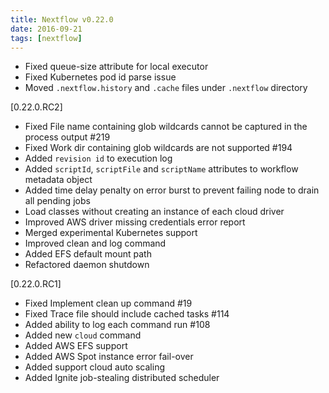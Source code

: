 ```yaml
---
title: Nextflow v0.22.0
date: 2016-09-21
tags: [nextflow]
---
```


- Fixed queue-size attribute for local executor
- Fixed Kubernetes pod id parse issue
- Moved `.nextflow.history` and `.cache` files under `.nextflow` directory

[0.22.0.RC2] 
- Fixed File name containing glob wildcards cannot be captured in the process output #219
- Fixed Work dir containing glob wildcards are not supported #194
- Added `revision id` to execution log
- Added `scriptId`, `scriptFile` and `scriptName` attributes to workflow metadata object 
- Added time delay penalty on error burst to prevent failing node to drain all pending jobs
- Load classes without creating an instance of each cloud driver
- Improved AWS driver missing credentials error report
- Merged experimental Kubernetes support
- Improved clean and log command
- Added EFS default mount path
- Refactored daemon shutdown

[0.22.0.RC1] 
- Fixed Implement clean up command #19
- Fixed Trace file should include cached tasks #114
- Added ability to log each command run #108
- Added new `cloud` command 
- Added AWS EFS support 
- Added AWS Spot instance error fail-over 
- Added support cloud auto scaling  
- Added Ignite job-stealing distributed scheduler 
